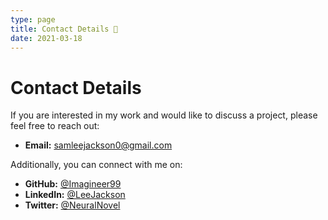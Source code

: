 ```yaml
---
type: page
title: Contact Details 📱
date: 2021-03-18
---
```


# Contact Details

If you are interested in my work and would like to discuss a project, please feel free to reach out:

- **Email:** [samleejackson0@gmail.com](mailto:samleejackson0@gmail.com)

Additionally, you can connect with me on:

- **GitHub:** [@Imagineer99](https://github.com/Imagineer99)
- **LinkedIn:** [@LeeJackson](https://linkedin.com/in/LeeJackson)
- **Twitter:** [@NeuralNovel](https://twitter.com/NeuralNovel)
